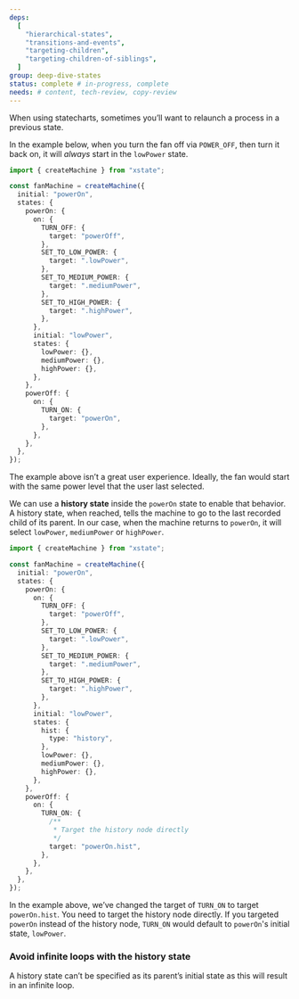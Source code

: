 ```yaml
---
deps:
  [
    "hierarchical-states",
    "transitions-and-events",
    "targeting-children",
    "targeting-children-of-siblings",
  ]
group: deep-dive-states
status: complete # in-progress, complete
needs: # content, tech-review, copy-review
---
```


When using statecharts, sometimes you’ll want to relaunch a process in a previous state. 

In the example below, when you turn the fan off via `POWER_OFF`, then turn it back on, it will _always_ start in the `lowPower` state.

```ts twoslash
import { createMachine } from "xstate";

const fanMachine = createMachine({
  initial: "powerOn",
  states: {
    powerOn: {
      on: {
        TURN_OFF: {
          target: "powerOff",
        },
        SET_TO_LOW_POWER: {
          target: ".lowPower",
        },
        SET_TO_MEDIUM_POWER: {
          target: ".mediumPower",
        },
        SET_TO_HIGH_POWER: {
          target: ".highPower",
        },
      },
      initial: "lowPower",
      states: {
        lowPower: {},
        mediumPower: {},
        highPower: {},
      },
    },
    powerOff: {
      on: {
        TURN_ON: {
          target: "powerOn",
        },
      },
    },
  },
});
```

The example above isn’t a great user experience. Ideally, the fan would start with the same power level that the user last selected.

We can use a **history state** inside the `powerOn` state to enable that behavior. A history state, when reached, tells the machine to go to the last recorded child of its parent. In our case, when the machine returns to `powerOn`, it will select `lowPower`, `mediumPower` or `highPower`.

```ts twoslash {23-25, 33-38}
import { createMachine } from "xstate";

const fanMachine = createMachine({
  initial: "powerOn",
  states: {
    powerOn: {
      on: {
        TURN_OFF: {
          target: "powerOff",
        },
        SET_TO_LOW_POWER: {
          target: ".lowPower",
        },
        SET_TO_MEDIUM_POWER: {
          target: ".mediumPower",
        },
        SET_TO_HIGH_POWER: {
          target: ".highPower",
        },
      },
      initial: "lowPower",
      states: {
        hist: {
          type: "history",
        },
        lowPower: {},
        mediumPower: {},
        highPower: {},
      },
    },
    powerOff: {
      on: {
        TURN_ON: {
          /**
           * Target the history node directly
           */
          target: "powerOn.hist",
        },
      },
    },
  },
});
```

In the example above, we’ve changed the target of `TURN_ON` to target `powerOn.hist`. You need to target the history node directly. If you targeted `powerOn` instead of the history node, `TURN_ON` would default to `powerOn`'s initial state, `lowPower`.

### Avoid infinite loops with the history state

A history state can’t be specified as its parent’s initial state as this will result in an infinite loop.
